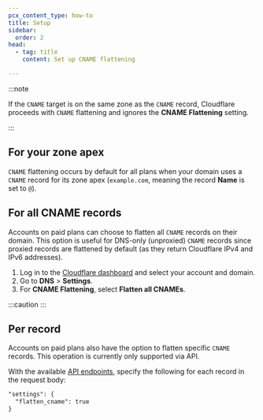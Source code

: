 ```yaml
---
pcx_content_type: how-to
title: Setup
sidebar:
  order: 2
head:
  - tag: title
    content: Set up CNAME flattening

---
```



:::note


If the `CNAME` target is on the same zone as the `CNAME` record, Cloudflare proceeds with `CNAME` flattening and ignores the **CNAME Flattening** setting.


:::

## For your zone apex

`CNAME` flattening occurs by default for all plans when your domain uses a `CNAME` record for its zone apex (`example.com`, meaning the record **Name** is set to `@`).

## For all CNAME records

Accounts on paid plans can choose to flatten all `CNAME` records on their domain. This option is useful for DNS-only (unproxied) `CNAME` records since proxied records are flattened by default (as they return Cloudflare IPv4 and IPv6 addresses).

1. Log in to the [Cloudflare dashboard](https://dash.cloudflare.com/login) and select your account and domain.
2. Go to **DNS** > **Settings**.
3. For **CNAME Flattening**, select **Flatten all CNAMEs**.

:::caution
 <Render file="cname-flattening-callout" />
:::

## Per record

Accounts on paid plans also have the option to flatten specific `CNAME` records. This operation is currently only supported via API.

With the available [API endpoints](/api/operations/dns-records-for-a-zone-create-dns-record), specify the following for each record in the request body:

```txt
"settings": {
  "flatten_cname": true
}
```